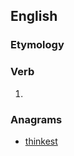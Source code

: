 ==English==

===Etymology===
{{suffix|en|stink|eth}}

===Verb===
{{head|en|verb form}}

# {{en-archaic third-person singular of|stink}}

===Anagrams===
* [[thinkest#English|thinkest]]